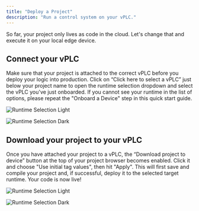 ```yaml
---
title: "Deploy a Project"
description: "Run a control system on your vPLC."
---
```


So far, your project only lives as code in the cloud. Let's change that and execute it on your local edge device.

## Connect your vPLC

Make sure that your project is attached to the correct vPLC before you deploy your logic into production. Click on “Click here to select a vPLC” just below your project name to open the runtime selection dropdown and select the vPLC you've just onboarded. If you cannot see your runtime in the list of options, please repeat the "Onboard a Device" step in this quick start guide.

<img
  className="block dark:hidden"
  src="/images/runtime-selection-light.png"
  alt="Runtime Selection Light"
/>

<img
  className="hidden dark:block"
  src="/images/runtime-selection-dark.png"
  alt="Runtime Selection Dark"
/>

## Download your project to your vPLC

Once you have attached your project to a vPLC, the “Download project to device” button at the top of your project browser becomes enabled. Click it and choose "Use initial tag values", then hit "Apply". This will first save and compile your project and, if successful, deploy it to the selected target runtime. Your code is now live!

<img
  className="block dark:hidden"
  src="/images/project-download-options-light.png"
  alt="Runtime Selection Light"
/>

<img
  className="hidden dark:block"
  src="/images/project-download-options-dark.png"
  alt="Runtime Selection Dark"
/>